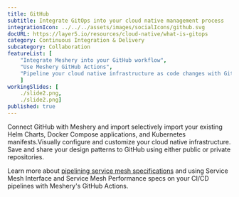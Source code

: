 ```yaml
---
title: GitHub
subtitle: Integrate GitOps into your cloud native management process
integrationIcon: ../../../assets/images/socialIcons/github.svg
docURL: https://layer5.io/resources/cloud-native/what-is-gitops
category: Continuous Integration & Delivery
subcategory: Collaboration
featureList: [
    "Integrate Meshery into your GitHub workflow",
    "Use Meshery GitHub Actions",
    "Pipeline your cloud native infrastructure as code changes with GitOps"
    ]
workingSlides: [
    ./slide2.png,
    ./slide2.png]
published: true
---
```

<p>
    Connect GitHub with Meshery and import selectively import your existing Helm Charts, Docker Compose applications, and Kubernetes manifests.Visually configure and customize your cloud native infrastructure.
    Save and share your design patterns to GitHub using either public or private repositories.
</p>
<p>
    Learn more about <a href="/blog/service-mesh-specifications/pipelining-service-mesh-specifications">pipelining service mesh specifications</a> and using Service Mesh Interface and Service Mesh Performance specs on your CI/CD pipelines with Meshery's GitHub Actions.
</p>
